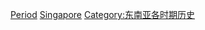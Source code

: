 {{Commons category|History of Singapore by period}}
{{Portal|新加坡}}
[[Category:新加坡歷史|Period]]
[[Category:各國各時期歷史|Singapore]]
[[Category:东南亚各时期历史|Category:东南亚各时期历史]]